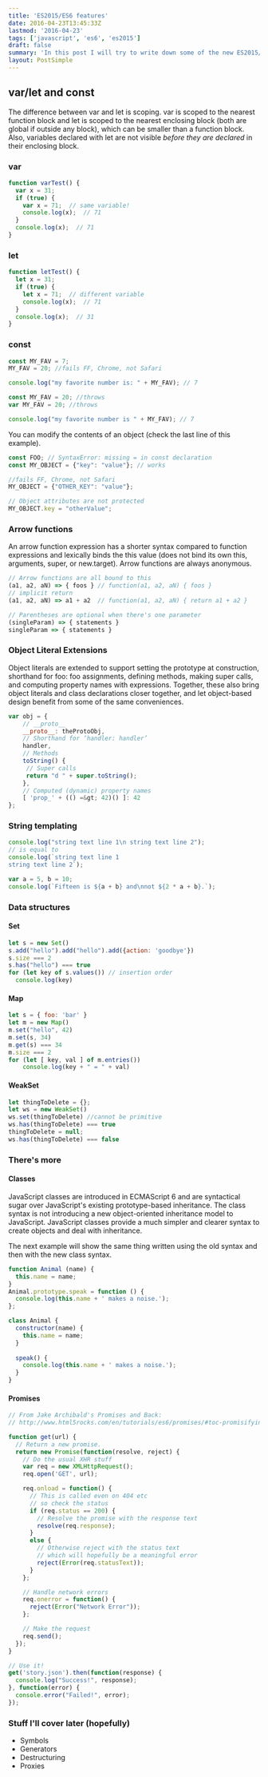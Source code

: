 ```yaml
---
title: 'ES2015/ES6 features'
date: 2016-04-23T13:45:33Z
lastmod: '2016-04-23'
tags: ['javascript', 'es6', 'es2015']
draft: false
summary: 'In this post I will try to write down some of the new ES2015/ES6 features with code examples'
layout: PostSimple
---
```


## var/let and const

The difference between var and let is scoping. var is scoped to the nearest function block and let is scoped to the nearest enclosing block (both are global if outside any block), which can be smaller than a function block. Also, variables declared with let are not visible _before they are declared_ in their enclosing block.

### var

```javascript
function varTest() {
  var x = 31;
  if (true) {
    var x = 71;  // same variable!
    console.log(x);  // 71
  }
  console.log(x);  // 71
}
```

### let

```javascript
function letTest() {
  let x = 31;
  if (true) {
    let x = 71;  // different variable
    console.log(x);  // 71
  }
  console.log(x);  // 31
}
```

### const

```javascript
const MY_FAV = 7;
MY_FAV = 20; //fails FF, Chrome, not Safari

console.log("my favorite number is: " + MY_FAV); // 7

const MY_FAV = 20; //throws
var MY_FAV = 20; //throws

console.log("my favorite number is " + MY_FAV); // 7
```

You can modify the contents of an object (check the last line of this example).

```javascript
const FOO; // SyntaxError: missing = in const declaration
const MY_OBJECT = {"key": "value"}; // works

//fails FF, Chrome, not Safari
MY_OBJECT = {"OTHER_KEY": "value"};

// Object attributes are not protected
MY_OBJECT.key = "otherValue";
```

### Arrow functions

An arrow function expression has a shorter syntax compared to function expressions and lexically binds the this value (does not bind its own this, arguments, super, or new.target). Arrow functions are always anonymous.

```javascript
// Arrow functions are all bound to this
(a1, a2, aN) => { foos } // function(a1, a2, aN) { foos }
// implicit return
(a1, a2, aN) => a1 + a2  // function(a1, a2, aN) { return a1 + a2 }

// Parentheses are optional when there's one parameter
(singleParam) => { statements }
singleParam => { statements }
```

### Object Literal Extensions

Object literals are extended to support setting the prototype at construction, shorthand for foo: foo assignments, defining methods, making super calls, and computing property names with expressions. Together, these also bring object literals and class declarations closer together, and let object-based design benefit from some of the same conveniences.

```javascript
var obj = {
    // __proto__
    __proto__: theProtoObj,
    // Shorthand for ‘handler: handler’
    handler,
    // Methods
    toString() {
     // Super calls
     return "d " + super.toString();
    },
    // Computed (dynamic) property names
    [ 'prop_' + (() =&gt; 42)() ]: 42
};
```

### String templating

```javascript
console.log("string text line 1\n string text line 2");
// is equal to
console.log(`string text line 1
string text line 2`);

var a = 5, b = 10;
console.log(`Fifteen is ${a + b} and\nnot ${2 * a + b}.`);
```

### Data structures

#### Set

```javascript
let s = new Set()
s.add("hello").add("hello").add({action: 'goodbye'})
s.size === 2
s.has("hello") === true
for (let key of s.values()) // insertion order
  console.log(key)
```

#### Map

```javascript
let s = { foo: 'bar' }
let m = new Map()
m.set("hello", 42)
m.set(s, 34)
m.get(s) === 34
m.size === 2
for (let [ key, val ] of m.entries())
    console.log(key + " = " + val)
```

#### WeakSet

```javascript
let thingToDelete = {};
let ws = new WeakSet()
ws.set(thingToDelete) //cannot be primitive
ws.has(thingToDelete) === true
thingToDelete = null;
ws.has(thingToDelete) === false
```

### There's more

#### Classes

JavaScript classes are introduced in ECMAScript 6 and are syntactical sugar over JavaScript's existing prototype-based inheritance. The class syntax is not introducing a new object-oriented inheritance model to JavaScript. JavaScript classes provide a much simpler and clearer syntax to create objects and deal with inheritance.

The next example will show the same thing written using the old syntax and then with the new class syntax.

```javascript
function Animal (name) {
  this.name = name;  
}
Animal.prototype.speak = function () {
  console.log(this.name + ' makes a noise.');
};
```

```javascript
class Animal { 
  constructor(name) {
    this.name = name;
  }
  
  speak() {
    console.log(this.name + ' makes a noise.');
  }
}
```

#### Promises

```javascript
// From Jake Archibald's Promises and Back:
// http://www.html5rocks.com/en/tutorials/es6/promises/#toc-promisifying-xmlhttprequest

function get(url) {
  // Return a new promise.
  return new Promise(function(resolve, reject) {
    // Do the usual XHR stuff
    var req = new XMLHttpRequest();
    req.open('GET', url);

    req.onload = function() {
      // This is called even on 404 etc
      // so check the status
      if (req.status == 200) {
        // Resolve the promise with the response text
        resolve(req.response);
      }
      else {
        // Otherwise reject with the status text
        // which will hopefully be a meaningful error
        reject(Error(req.statusText));
      }
    };

    // Handle network errors
    req.onerror = function() {
      reject(Error("Network Error"));
    };

    // Make the request
    req.send();
  });
}

// Use it!
get('story.json').then(function(response) {
  console.log("Success!", response);
}, function(error) {
  console.error("Failed!", error);
});
```

### Stuff I'll cover later (hopefully)

- Symbols
- Generators
- Destructuring
- Proxies
